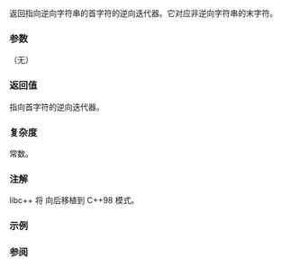 {{cpp/string/basic_string/title|rbegin|crbegin}}
{{cpp/string/basic_string/navbar}}
{{dcl begin}}
{{dcla|anchor=no|num=1|noexcept=c++11|constexpr=c++20|
reverse_iterator rbegin();
}}
{{dcla|anchor=no|num=2|noexcept=c++11|constexpr=c++20|
const_reverse_iterator rbegin() const;
}}
{{dcla|anchor=no|num=3|since=c++11|constexpr=c++20|
const_reverse_iterator crbegin() const noexcept;
}}
{{dcl end}}

返回指向逆向字符串的首字符的逆向迭代器。它对应非逆向字符串的末字符。

{{image|range-rbegin-rend.svg}}

===参数===
（无）

===返回值===
指向首字符的逆向迭代器。

===复杂度===
常数。

===注解===
libc++ 将 {{tt|crbegin()}} 向后移植到 C++98 模式。

===示例===
{{example
|code=
#include &lt;iostream&gt;
#include &lt;algorithm&gt;
#include &lt;iterator&gt;
#include &lt;string&gt;

int main()
{
    std::string s("Exemplar!");
    *s.rbegin() = 'y';
    std::cout &lt;&lt; s &lt;&lt; '\n'; // "Exemplary"
 
    std::string c;
    std::copy(s.crbegin(), s.crend(), std::back_inserter(c));
    std::cout &lt;&lt; c &lt;&lt; '\n'; // "yralpmexE"
}
|output=
Exemplary
yralpmexE
}}

===参阅===
{{dsc begin}}
{{dsc inc|cpp/string/basic_string/dsc rend}}
{{dsc inc|cpp/string/basic_string_view/dsc rbegin}}
{{dsc end}}

{{langlinks|de|en|es|fr|it|ja|pt|ru}}